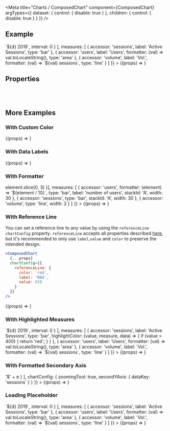 
<Meta
  title="Charts /  ComposedChart"
  component={ComposedChart}
  argTypes={{
    dataset: {
      control: { disable: true }
    },
    children: {
      control: { disable: true }
    }
  }}
/>

<DocsHeader />

## Example

<Canvas>
  <Story
    name="Default"
    args={{
      dataset: complexDataSet,
      style: { height: '60vh' },
      dimensions: [
        {
          accessor: 'name',
          formatter: (d) => `${d} 2019`,
          interval: 0
        }
      ],
      measures: [
        {
          accessor: 'sessions',
          label: 'Active Sessions',
          type: 'bar'
        },
        {
          accessor: 'users',
          label: 'Users',
          formatter: (val) => val.toLocaleString(),
          type: 'area'
        },
        {
          accessor: 'volume',
          label: 'Vol.',
          formatter: (val) => `${val} sessions`,
          type: 'line'
        }
      ]
    }}
  >
    {(props) => <ComposedChart {...props} />}
  </Story>
</Canvas>

## Properties

<ArgsTable story="Default" />

<br />
<br />

## More Examples

### With Custom Color

<Canvas>
  <Story
    name="With Custom Color"
    args={{
      dataset: simpleDataSet,
      style: { width: '95%', height: '40vh' },
      dimensions: [{ accessor: 'name' }],
      measures: [{ accessor: 'users', color: 'red', type: 'bar' }]
    }}
  >
    {(props) => <ComposedChart {...props} />}
  </Story>
</Canvas>

### With Data Labels

<Canvas>
  <Story
    name="With Data Labels"
    args={{
      dataset: complexDataSet,
      style: { width: '95%', height: '40vh' },
      dimensions: [{ accessor: 'name' }],
      measures: [
        {
          accessor: 'users',
          type: 'area'
        },
        {
          accessor: 'sessions',
          type: 'bar',
          opacity: 0.6
        },
        {
          accessor: 'volume',
          type: 'line'
        }
      ],
      chartConfig: {
        zoomingTool: true,
        secondYAxis: {
          dataKey: 'sessions'
        }
      }
    }}
  >
    {(props) => <ComposedChart {...props} />}
  </Story>
</Canvas>

### With Formatter

<Canvas>
  <Story
    name="With Formatter"
    args={{
      dataset: complexDataSet,
      style: { width: '95%', height: '40vh' },
      dimensions: [{ accessor: 'name', formatter: (element) => element.slice(0, 3) }],
      measures: [
        {
          accessor: 'users',
          formatter: (element) => `${element / 10}`,
          type: 'bar',
          label: 'number of users',
          stackId: 'A',
          width: 30
        },
        {
          accessor: 'sessions',
          type: 'bar',
          stackId: 'A',
          width: 30
        },
        {
          accessor: 'volume',
          type: 'line',
          width: 2
        }
      ]
    }}
  >
    {(props) => <ComposedChart {...props} />}
  </Story>
</Canvas>

### With Reference Line

You can set a reference line to any value by using the `referenceLine` `chartConfig` property. `referenceLine` accepts all properties described [here](https://recharts.org/en-US/api/ReferenceLine), but it's recommended to only use `label`,`value` and `color` to preserve the intended design.

```jsx
<ComposedChart
  {...props}
  chartConfig={{
    referenceLine: {
      color: 'red',
      label: 'MAX',
      value: 650
    }
  }}
/>
```

<Canvas>
  <Story
    name="With Reference Line"
    args={{
      chartConfig: {
        zoomingTool: true,
        referenceLine: {
          color: 'red',
          label: 'MAX',
          value: 650
        }
      },
      dataset: bigDataSet,
      style: { width: '95%', height: '40vh' },
      dimensions: [{ accessor: 'name' }],
      measures: [
        {
          accessor: 'users',
          type: 'bar',
          width: 2
        },
        {
          accessor: 'sessions',
          type: 'line'
        },
        {
          accessor: 'volume',
          type: 'line'
        }
      ]
    }}
  >
    {(props) => <ComposedChart {...props} />}
  </Story>
</Canvas>

### With Highlighted Measures

<Canvas>
  <Story
    name="With Highlighted Measures"
    args={{
      dataset: complexDataSet,
      style: { height: '60vh' },
      dimensions: [
        {
          accessor: 'name',
          formatter: (d) => `${d} 2019`,
          interval: 0
        }
      ],
      measures: [
        {
          accessor: 'sessions',
          label: 'Active Sessions',
          type: 'bar',
          highlightColor: (value, measure, data) => {
            if (value > 400) {
              return 'red';
            }
          }
        },
        {
          accessor: 'users',
          label: 'Users',
          formatter: (val) => val.toLocaleString(),
          type: 'area'
        },
        {
          accessor: 'volume',
          label: 'Vol.',
          formatter: (val) => `${val} sessions`,
          type: 'line'
        }
      ]
    }}
  >
    {(props) => <ComposedChart {...props} />}
  </Story>
</Canvas>

### With Formatted Secondary Axis

<Canvas>
  <Story
    name="With Formatted Secondary Axis"
    args={{
      dataset: complexDataSet,
      style: { width: '95%', height: '40vh' },
      dimensions: [{ accessor: 'name' }],
      measures: [
        {
          accessor: 'volume',
          type: 'line'
        },
        {
          accessor: 'sessions',
          type: 'bar',
          opacity: 0.6,
          formatter: (e) => '$' + e
        }
      ],
      chartConfig: {
        zoomingTool: true,
        secondYAxis: {
          dataKey: 'sessions'
        }
      }
    }}
  >
    {(props) => <ComposedChart {...props} />}
  </Story>
</Canvas>

### Loading Placeholder

<Canvas>
  <Story
    name="Loading Placeholder"
    args={{
      dataset: [],
      style: { height: '60vh' },
      dimensions: [
        {
          accessor: 'name',
          formatter: (d) => `${d} 2019`,
          interval: 0
        }
      ],
      measures: [
        {
          accessor: 'sessions',
          label: 'Active Sessions',
          type: 'bar'
        },
        {
          accessor: 'users',
          label: 'Users',
          formatter: (val) => val.toLocaleString(),
          type: 'area'
        },
        {
          accessor: 'volume',
          label: 'Vol.',
          formatter: (val) => `${val} sessions`,
          type: 'line'
        }
      ]
    }}
  >
    {(props) => <ComposedChart {...props} />}
  </Story>
</Canvas>

<Footer />
